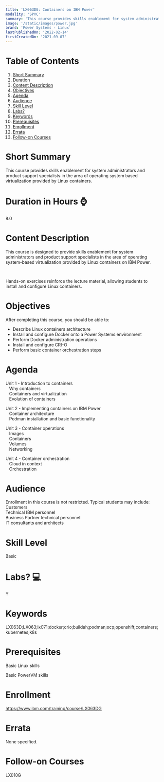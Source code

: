 ```yaml
---
title: 'LX063DG: Containers on IBM Power'
modality: 'SPVC'
summary: 'This course provides skills enablement for system administrators and product support specialists in the area of operating system based virtualization provided by Linux containers.'
image: '/static/images/power.jpg'
brand: 'Power Systems - Linux'
lastPublishedOn: '2022-02-14'
firstCreatedOn: '2021-09-07'
---
```

# Table of Contents
1.  [Short Summary](#short-summary)
2.  [Duration](#duration-in-hours-)
3.  [Content Description](#content-description)
4.  [Objectives](#objectives)
5.  [Agenda](#agenda)
6.  [Audience](#audience)
7.  [Skill Level](#skill-level)
8.  [Labs?](#labs-)
9.  [Keywords](#keywords)
10. [Prerequisites](#prerequisites)
11. [Enrollment](#enrollment)
12. [Errata](#errata)
13. [Follow-on Courses](#follow-on-courses)

# Short Summary
This course provides skills enablement for system administrators and product support specialists in the area of operating system based virtualization provided by Linux containers.

# Duration in Hours ⌚
8.0

# Content Description
This course is designed to provide skills enablement for system administrators and product support specialists in the area of operating system-based virtualization provided by Linux containers on IBM Power.

 

Hands-on exercises reinforce the lecture material, allowing students to install and configure Linux containers.



# Objectives
After completing this course, you should be able to:

* Describe Linux containers architecture
* Install and configure Docker onto a Power Systems environment
* Perform Docker administration operations
* Install and configure CRI-O
* Perform basic container orchestration steps


# Agenda
Unit 1 - Introduction to containers   
   Why containers   
   Containers and virtualization   
   Evolution of containers   
  
Unit 2 - Implementing containers on IBM Power   
   Container architecture   
   Podman installation and basic functionality   
  
Unit 3 - Container operations   
   Images   
   Containers   
   Volumes   
   Networking   
  
Unit 4 - Container orchestration   
   Cloud in context   
   Orchestration



# Audience
Enrollment in this course is not restricted. Typical students may include:   
Customers   
Technical IBM personnel    
Business Partner technical personnel    
IT consultants and architects



# Skill Level
Basic               

# Labs? 💻
Y

# Keywords
LX063D;LX063;lx071;docker;crio;buildah;podman;ocp;openshift;containers;kubernetes;k8s

# Prerequisites
Basic Linux skills

Basic PowerVM skills 



# Enrollment
https://www.ibm.com/training/course/LX063DG

# Errata
None specified.

# Follow-on Courses
LX010G

